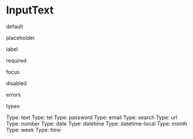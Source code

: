 

<Meta title="core|Form Controls/InputText" component={InputText} />

# InputText

default

<Preview>
  <Story name="default">
    <div>
      <InputText onChange={action('onChange')} />
      <InputText underlined onChange={action('onChange')} />
    </div>    
  </Story>
</Preview>

placeholder

<Preview>
  <Story name="placeholder">
    <div>
      <InputText placeholder="Placeholder text" onChange={action('onChange')} />
      <InputText placeholder="Placeholder text" underlined onChange={action('onChange')} />
    </div>
  </Story>
</Preview>

label

<Preview>
  <Story name="label">
    <div>
      <InputText label="Label" placeholder="Placeholder text" onChange={action('onChange')} />
      <InputText
            label="Label"
            underlined
            placeholder="Placeholder text"
            onChange={action('onChange')}
          />
    </div>
  </Story>
</Preview>

required

<Preview>
  <Story name="required">
    <div>
      <InputText
        required
        label="Required"
        placeholder="Placeholder text"
        onChange={action('onChange')}
      />
      <InputText
        required
        underlined
        label="Required"
        placeholder="Placeholder text"
        onChange={action('onChange')}
      />
    </div>
  </Story>
</Preview>

focus

<Preview>
  <Story name="focus">
    <InputText
      autoFocus
      label="Label"
      placeholder="Placeholder text"
      onChange={action('onChange')}
    />
  </Story>
</Preview>

disabled

<Preview>
  <Story name="disabled">
    <div>
      <InputText
        disabled
        label="Disabled"
        placeholder="Placeholder text"
        onChange={action('onChange')}
      />
      <InputText
        disabled
        underlined
        label="Disabled"
        placeholder="Placeholder text"
        onChange={action('onChange')}
      />
    </div>
  </Story>
</Preview>

errors

<Preview>
  <Story name="errors">
    <div>
      <InputText
        label="Label"
        placeholder="Placeholder text"
        error="Error message"
        onChange={action('onChange')}
      />
      <InputText
        label="Label"
        underlined
        placeholder="Placeholder text"
        error="Error message"
        onChange={action('onChange')}
      />
    </div>
  </Story>
</Preview>

types

<Preview>
  <Story name="types">
    <div>
      Type: text
      <InputText type="text" placeholder="Type: text" onChange={action('onChange')} />
      Type: tel
      <InputText type="tel" placeholder="Type: tel" onChange={action('onChange')} />
      Type: password
      <InputText type="password" placeholder="Type: password" onChange={action('onChange')} />
      Type: email
      <InputText type="email" placeholder="Type: email" onChange={action('onChange')} />
      Type: search
      <InputText type="search" placeholder="Type: search" onChange={action('onChange')} />
      Type: url
      <InputText type="url" placeholder="Type: url" onChange={action('onChange')} />
      Type: number
      <InputText type="number" placeholder="Type: number" onChange={action('onChange')} />
      Type: date
      <InputText type="date" placeholder="Type: date" onChange={action('onChange')} />
      Type: datetime
      <InputText type="datetime" placeholder="Type: datetime" onChange={action('onChange')} />
      Type: datetime-local
      <InputText
        type="datetime-local"
        placeholder="Type: datetime-local"
        onChange={action('onChange')}
      />
      Type: month
      <InputText type="month" placeholder="Type: month" onChange={action('onChange')} />
      Type: week
      <InputText type="week" placeholder="Type: week" onChange={action('onChange')} />
      Type: time
      <InputText type="time" placeholder="Type: time" onChange={action('onChange')} />
    </div>
  </Story>
</Preview>